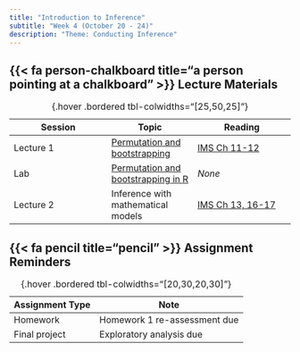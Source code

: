 ```yaml
---
title: "Introduction to Inference"
subtitle: "Week 4 (October 20 - 24)"
description: "Theme: Conducting Inference"
---
```


## {{< fa person-chalkboard title="a person pointing at a chalkboard" >}} Lecture Materials {#lecture-materials}

| Session | Topic  | Reading |
|---------|--------|---------|
| Lecture 1 | [Permutation and bootstrapping](lecture-slides/lecture4-1.pdf){target="_blank"} | [IMS Ch 11-12](https://openintrostat.github.io/ims/foundations-randomization.html) |
| Lab | [Permutation and bootstrapping in R](labs/lab4.qmd) | *None* |
| Lecture 2 | Inference with mathematical models | [IMS Ch 13, 16-17](https://openintrostat.github.io/ims/foundations-mathematical.html) |
: {.hover .bordered tbl-colwidths="[25,50,25]"} 

## {{< fa pencil title="pencil" >}} Assignment Reminders {#assignment-reminders}

| Assignment Type | Note                      |
|-----------------|---------------------------|
| Homework        | Homework 1 re-assessment due |
| Final project   | Exploratory analysis due  |
: {.hover .bordered tbl-colwidths="[20,30,20,30]"} 

